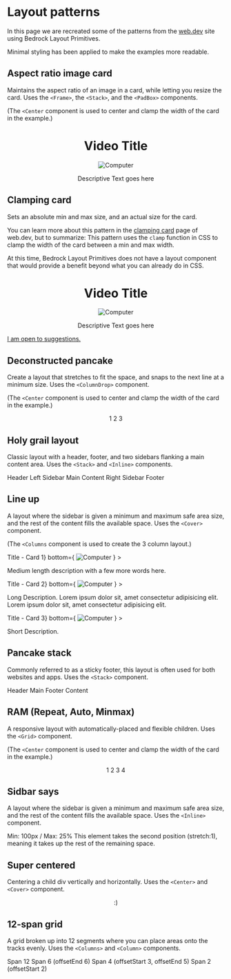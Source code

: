 
<Meta title="Examples/web.dev" />

# Layout patterns

In this page we are recreated some of the patterns from the [web.dev](https://web.dev/layout) site using Bedrock Layout Primitives.

Minimal styling has been applied to make the examples more readable.

## Aspect ratio image card

Maintains the aspect ratio of an image in a card, while letting you resize the card. Uses the `<Frame>`, the `<Stack>`, and the `<PadBox>` components.

(The `<Center` component is used to center and clamp the width of the card in the example.)

<Canvas withToolbar withSource="open">
  <Story name="Aspect ratio image card">
    <Center maxWidth="25rem">
      <PadBox
        as={Stack}
        gutter="lg"
        padding="xl"
        style={{ border: "1px solid black" }}
      >
        <h1>Video Title</h1>
        <Frame ratio={[16, 9]}>
          <img src={jacketPic} alt="Computer" />
        </Frame>
        <p>Descriptive Text goes here</p>
      </PadBox>
    </Center>
  </Story>
</Canvas>

## Clamping card

Sets an absolute min and max size, and an actual size for the card.

You can learn more about this pattern in the [clamping card](https://web.dev/layout/clamping-card) page of web.dev, but to summarize: This pattern uses the `clamp` function in CSS to clamp the width of the card between a min and max width.

At this time, Bedrock Layout Primitives does not have a layout component that would provide a benefit beyond what you can already do in CSS.

<Canvas withToolbar withSource="open">
  <Story name="Clamping card">
    <Center centerChildren>
      <PadBox
        as={Stack}
        gutter="lg"
        padding="xl"
        style={{ border: "1px solid black", width: "clamp(23ch, 60%, 46ch)" }}
      >
        <h1>Video Title</h1>
        <Frame ratio={[16, 9]}>
          <img src={jacketPic} alt="Computer" />
        </Frame>
        <p>Descriptive Text goes here</p>
      </PadBox>
    </Center>
  </Story>
</Canvas>

[I am open to suggestions.](/?path=/story/contributing--page)

## Deconstructed pancake

Create a layout that stretches to fit the space, and snaps to the next line at a minimum size. Uses the `<ColumnDrop>` component.

(The `<Center` component is used to center and clamp the width of the card in the example.)

<Canvas withToolbar withSource="open">
  <Story name="Deconstructed pancake">
    <Center maxWidth="25rem">
      <ColumnDrop gutter="sm" basis="150px">
        <Box>1</Box>
        <Box>2</Box>
        <Box>3</Box>
      </ColumnDrop>
    </Center>
  </Story>
</Canvas>

## Holy grail layout

Classic layout with a header, footer, and two sidebars flanking a main content area. Uses the `<Stack>` and `<Inline>` components.

<Canvas withToolbar withSource="open">
  <Story name="Holy grail layout">
    <Stack gutter="sm">
      <Box as="header">Header</Box>
      <Inline align="stretch" gutter="sm" stretch={1}>
        <Box>Left Sidebar</Box>
        <Box as="main" style={{ minHeight: "50vh" }}>
          Main Content
        </Box>
        <Box>Right Sidebar</Box>
      </Inline>
      <Box as="footer">Footer</Box>
    </Stack>
  </Story>
</Canvas>

## Line up

A layout where the sidebar is given a minimum and maximum safe area size, and the rest of the content fills the available space. Uses the `<Cover>` component.

(The `<Columns` component is used to create the 3 column layout.)

<Canvas withToolbar withSource="open">
  <Story name="Line up">
    <Columns columns={3} gutter="xxl">
      <Cover
        as={Box}
        minHeight="100%"
        gutter="md"
        top={<h3>Title - Card 1</h3>}
        bottom={
          <Frame ratio={[16, 9]}>
            <img src={jacketPic} alt="Computer" />
          </Frame>
        }
      >
        <p contenteditable>
          Medium length description with a few more words here.
        </p>
      </Cover>
      <Cover
        as={Box}
        minHeight="100%"
        gutter="md"
        top={<h3>Title - Card 2</h3>}
        bottom={
          <Frame ratio={[16, 9]}>
            <img src={jacketPic} alt="Computer" />
          </Frame>
        }
      >
        <p contenteditable>
          Long Description. Lorem ipsum dolor sit, amet consectetur adipisicing
          elit. Lorem ipsum dolor sit, amet consectetur adipisicing elit.
        </p>
      </Cover>
      <Cover
        as={Box}
        minHeight="100%"
        gutter="md"
        top={<h3>Title - Card 3</h3>}
        bottom={
          <Frame ratio={[16, 9]}>
            <img src={jacketPic} alt="Computer" />
          </Frame>
        }
      >
        <p contenteditable>Short Description.</p>
      </Cover>
    </Columns>
  </Story>
</Canvas>

## Pancake stack

Commonly referred to as a sticky footer, this layout is often used for both websites and apps. Uses the `<Stack>` component.

<Canvas withToolbar withSource="open">
  <Story name="Pancake stack">
    <Stack gutter="md" x>
      <Box as="header">Header</Box>
      <Box as="main" style={{ minHeight: "25vh" }}>
        Main
      </Box>
      <Box as="footer">Footer Content</Box>
    </Stack>
  </Story>
</Canvas>

## RAM (Repeat, Auto, Minmax)

A responsive layout with automatically-placed and flexible children. Uses the `<Grid>` component.

(The `<Center` component is used to center and clamp the width of the card in the example.)

<Canvas withToolbar withSource="open">
  <Story name="RAM (Repeat, Auto, Minmax)">
    <Center maxWidth="25rem">
      <Grid gutter="lg" minItemWidth="150px">
        <Box>1</Box>
        <Box>2</Box>
        <Box>3</Box>
        <Box>4</Box>
      </Grid>
    </Center>
  </Story>
</Canvas>

## Sidbar says

A layout where the sidebar is given a minimum and maximum safe area size, and the rest of the content fills the available space. Uses the `<Inline>` component.

<Canvas withToolbar withSource="open">
  <Story name="Sidbar says">
    <Inline gutter="md" stretch={1} align="stretch">
      <Box contentEditable style={{ width: "max(100px, 25%)" }}>
        Min: 100px / Max: 25%
      </Box>
      <Box contentEditable>
        This element takes the second position (stretch:1), meaning it takes up
        the rest of the remaining space.
      </Box>
    </Inline>
  </Story>
</Canvas>

## Super centered

Centering a child div vertically and horizontally. Uses the `<Center>` and `<Cover>` component.

<Canvas withToolbar withSource="open">
  <Story name="Super centered">
    <Cover minHeight="25vh">
      <Center centerChildren>
        <Box>:)</Box>
      </Center>
    </Cover>
  </Story>
</Canvas>

## 12-span grid

A grid broken up into 12 segments where you can place areas onto the tracks evenly. Uses the `<Columns>` and `<Column>` components.

<Canvas withToolbar withSource="open">
  <Story name="12-span grid">
    <Columns gutter="lg" columns={12}>
      <Column span={12}>
        <Box>Span 12</Box>
      </Column>
      <Column span={6} offsetEnd={6}>
        <Box>Span 6 (offsetEnd 6)</Box>
      </Column>
      <Column offsetStart={3} offsetEnd={5} span={4}>
        <Box>Span 4 (offsetStart 3, offsetEnd 5)</Box>
      </Column>
      <Column offsetStart={2} span={2}>
        <Box>Span 2 (offsetStart 2)</Box>
      </Column>
    </Columns>
  </Story>
</Canvas>
